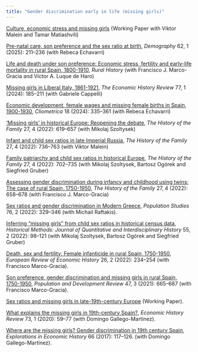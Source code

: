 ```yaml
---
title: "Gender discrimination early in life (missing girls)"
---
```


[Culture, economic stress and missing girls](papers/sr-culture-2024.pdf) (Working Paper with Viktor Malein and Tamar Matiashvili)

[Pre-natal care, son preference and the sex ratio at birth](papers/prenatal-care-2025.pdf), *Demography* 62, 1 (2025): 211–236 (with Rebeca Echavarri)

[Life and death under son preference: Economic stress, fertility and early-life mortality in rural Spain, 1800-1910](papers/stress-son-pref-2025.pdf), *Rural History* (with Francisco J. Marco-Gracia and Víctor A. Luque de Haro)

[Missing girls in Liberal Italy, 1861-1921](papers/sr-italy-2024.pdf), *The Economic History Review* 77, 1 (2024): 185–211 (with Gabriele Cappelli)

[Economic development, female wages and missing female births in Spain, 1900-1930](papers/srb-dev-2024.pdf), *Cliometrica* 18 (2024): 335–361 (with Rebeca Echavarri)

['Missing girls' in historical Europe: Reopening the debate](papers/missing-girls-debate-2022.pdf), *The History of the Family* 27, 4 (2022): 619–657 (with Mikolaj Szoltysek)

[Infant and child sex ratios in late Imperial Russia](papers/sr-russia-2022.pdf), *The History of the Family* 27, 4 (2022): 736–763 (with Viktor Malein)

[Family patriarchy and child sex ratios in historical Europe](papers/sr-patriarchy-2022.pdf), *The History of the Family* 27, 4 (2022): 702–735 (with Mikolaj Szoltysek, Bartosz Ogórek and Siegfried Gruber)

[Assessing gender discrimination during infancy and childhood using twins: The case of rural Spain, 1750-1950](papers/sr-twins-2022.pdf), *The History of the Family* 27, 4 (2022): 658–678 (with Francisco J. Marco-Gracia)

[Sex ratios and gender discrimination in Modern Greece](papers/sr-greece-2022.pdf), *Population Studies* 76, 2 (2022): 329–346 (with Michail Raftakis).

[Inferring "missing girls" from child sex ratios in historical census data](papers/sr-inferring-2022.pdf), *Historical Methods: Journal of Quantitative and Interdisciplinary History* 55, 2 (2022): 98–121 (with Mikolaj Szoltysek, Bartosz Ogórek and Siegfried Gruber)

[Death, sex and fertility: Female infanticide in rural Spain, 1750-1950](papers/female-infanticide-2022.pdf), *European Review of Economic History* 26, 2 (2022): 234–254 (with Francisco Marco-Gracia).

[Son preference, gender discrimination and missing girls in rural Spain, 1750-1950](papers/son-preference-2021.pdf), *Population and Development Review* 47, 3 (2021): 665–687 (with Francisco Marco-Gracia).

[Sex ratios and missing girls in late-19th-century Europe](papers/sr-europe-2019.pdf) (Working Paper).

[What explains the missing girls in 19th-century Spain?](papers/explaining-missing-girls-2020.pdf), *Economic History Review* 73, 1 (2020): 59–77 (with Domingo Gallego-Martínez).

[Where are the missing girls? Gender discrimination in 19th century Spain](papers/where-missing-girls-2017.pdf), *Explorations in Economic History* 66 (2017): 117–126. (with Domingo Gallego-Martínez).